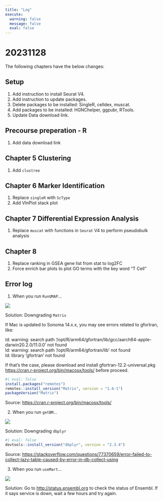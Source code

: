 ```yaml
---
title: "Log"
execute:
  warning: false
  message: false
  eval: false
---
```


# 20231128

The following chapters have the below changes:

## **Setup**

1.  Add instruction to install Seurat V4.
2.  Add instruction to update packages.
3.  Delete packages to be installed: SingleR, celldex, muscat.
4.  Add packages to be installed: HGNChelper, ggpubr, RTools.
5.  Update Data download link.

## **Precourse preperation - R**

1.  Add data download link

## Chapter 5 Clustering

1.  Add `clustree`

## Chapter 6 Marker Identification

1.  Replace `singleR` with `ScType`
2.  Add VlnPlot stack plot

## Chapter 7 Differential Expression Analysis

1.  Replace `muscat` with functions in `Seurat` V4 to perform pseudobulk analysis

## Chapter 8

1.  Replace ranking in GSEA gene list from stat to log2FC
2.  Force enrich bar plots to plot GO terms with the key word "T Cell"

## **Error log**

1.  When you run `RunUMAP`\...

![](pics/irlba_error.png)

Solution: Downgrading `Matrix`

If Mac is updated to Sonoma 14.x.x, you may see errors related to gfortran, like:

ld: warning: search path '/opt/R/arm64/gfortran/lib/gcc/aarch64-apple-darwin20.2.0/11.0.0' not found\
ld: warning: search path '/opt/R/arm64/gfortran/lib' not found\
ld: library 'gfortran' not found

If that's the case, please download and install gfortran-12.2-universal.pkg <https://cran.r-project.org/bin/macosx/tools/> before proceed.

```r
#| eval: false
install.packages("remotes")
remotes::install_version("Matrix", version = "1.6-1")
packageVersion("Matrix")
```

Source: <https://cran.r-project.org/bin/macosx/tools/>

2.  When you run `getBM`\...

![](pics/getBM_error.png)

Solution: Downgrading `dbplyr`

```r
#| eval: false
devtools::install_version("dbplyr", version = "2.3.4")
```

Source: <https://stackoverflow.com/questions/77370659/error-failed-to-collect-lazy-table-caused-by-error-in-db-collect-using>

3.  When you run `useMart`\...

![](pics/useMart_error.png)

Solution: Go to <http://status.ensembl.org> to check the status of Ensembl. If it says service is down, wait a few hours and try again.
